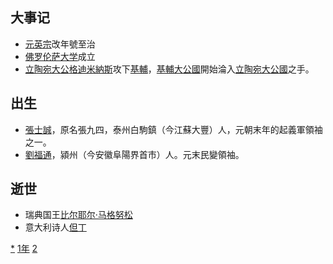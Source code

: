 {{yearTOC|1321|元'''[[至治_(元英宗)|至治]]元年'''；越南'''[[大慶_(陳明宗)|大慶]]八年'''；日本'''[[元應|元應]]三年'''，'''[[元亨_(日本)|元亨]]元年'''}}
== 大事记 ==
*[[元英宗|元英宗]]改年號至治
*[[佛罗伦萨大学|佛罗伦萨大学]]成立
*[[立陶宛大公|立陶宛大公]][[格迪米納斯|格迪米納斯]]攻下[[基輔|基輔]]，[[基輔大公國|基輔大公國]]開始淪入[[立陶宛大公國|立陶宛大公國]]之手。

== 出生 ==
*[[張士誠|張士誠]]，原名張九四，泰州白駒鎮（今江蘇大豐）人，元朝末年的起義軍領袖之一。
*[[劉福通|劉福通]]，潁州（今安徽阜陽界首市）人。元末民變領袖。

== 逝世 ==
{{Wikisource year mention}}
* 瑞典国王[[比尔耶尔·马格努松|比尔耶尔·马格努松]]
* 意大利诗人[[但丁·亞利基利|但丁]]

[[Category:1321年|*]]
[[Category:1320年代|1年]]
[[Category:14世纪各年|2]]
